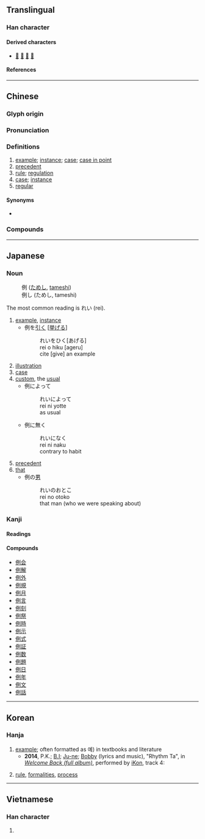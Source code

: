 {{character info}}
==Translingual==

===Han character===
{{Han char|rn=9|rad=人|as=06|sn=8|four=22200|canj=OMNN|ids=⿰亻列}}

====Derived characters====
* [[𠅜]] [[𣈙]] [[𡂲]] [[𥵘]]

====References====
{{Han ref|kx=0101.240|dkj=00587|dj=0215.050|hdz=10146.080|uh=4F8B}}

----

==Chinese==
{{zh-forms}}

===Glyph origin===
{{Han etym}}

===Pronunciation===
{{zh-pron
|m=lì
|m-s=ni4
|c=lai6
|c-t=lai5
|g=li5
|h=pfs=li;gd=li4
|j=li3
|md=liê
|mn=xm,qz,tw:lē/zz:lī
|mn-t=li7
|w=3li
|x=li4
|mc=y
|oc=y
|ma=
|cat=n,a
}}

===Definitions===
{{zh-hanzi}}

# [[example]]; [[instance]]; [[case]]; [[case in point]]
# [[precedent]]
# [[rule]]; [[regulation]]
# [[case]]; [[instance]]
# [[regular]]

====Synonyms====
* {{sense|example}}
{{zh-syn-saurus|例子}}

===Compounds===
{{zh-der|一例|下不為例|不成比例|例假|往例|年例|常例|例外|例如|常例錢|前例|事例|刊例|例行公事|例會|先例|則例|分例|恆例|姓名條例|慣例|惡例|例子|循例|例行|後不為例|律例|定例|俗例|例言|例假日|公例|實例|家例|古例|向例|契文舉例|例貢|例句|圖例|國際慣例|品例|例證|史無前例|反比例|例規|例監|判例|凡例|例題|按分比例|有例可援|破例|成例|比例尺|按例|案例|文例|病例|條例|格於成例|禁例|示例|法例|易例|正比例|打破慣例|發凡舉例|戰例|特例|照例話|攀例|沿例|照例|比例|援例|開先例|諸如此例|老例|罰例|舉例發凡|開例|釋例|變例|舉例|範例|通例|體例|違例|金石例|義例|配分比例|譜例|舊例|例年}}

{{zh-cat|Elementary}}

----

==Japanese==
{{rfc|ja}}

===Noun===
{{ja-noun|れい}}

: 例 ([[ためし]], [[tameshi]])
: 例し (ためし, tameshi)

The most common reading is れい (rei).

# [[example]], [[instance]]
#* 例を[[引く]] <nowiki>[</nowiki>[[挙げる]]<nowiki>]</nowiki>
#*: れいをひく[あげる]
#*: rei o hiku [ageru]
#*: cite [give] an example
# [[illustration]]
# [[case]]
# [[custom]], the [[usual]]
#* 例によって
#*: れいによって
#*: rei ni yotte
#*: as usual
#* 例に無く
#*: れいになく
#*: rei ni naku
#*: contrary to habit
# [[precedent]]
# [[that]]
#* 例の[[男]]
#*: れいのおとこ
#*: rei no otoko
#*: that man (who we were speaking about)

===Kanji===
{{ja-kanji|grade=4|rs=人06}}

====Readings====
{{ja-readings
|goon=れ
|kanon=れい
|on=れつ
|kun=たと-える, たぐい-, ためし-
}}

====Compounds====
* [[例会]]
* [[例解]]
* [[例外]]
* [[例規]]
* [[例月]]
* [[例言]]
* [[例刻]]
* [[例祭]]
* [[例時]]
* [[例示]]
* [[例式]]
* [[例証]]
* [[例数]]
* [[例題]]
* [[例日]]
* [[例年]]
* [[例文]]
* [[例話]]

----

==Korean==

===Hanja===
{{ko-hanja|hangeul=[[례]]>[[예]]}}

# [[example]]; often formatted as 예) in textbooks and literature
#*'''2014''', P.K.; [[w:B.I (rapper)|B.I]]; [[w:Koo Jun-hoe|Ju-ne]]; [[w:Bobby (rapper)|Bobby]] (lyrics and music), "Rhythm Ta", in ''[[w:Welcome Back (iKon album)|Welcome Back (full album)]]'', performed by [[w:iKon (South Korean band)|iKon]], track 4:
#: {{ko-usex|우린 가리는 거 없어 예를 들면 때와 장소|we ain't fussy, for things like a time and place}}
# [[rule]], [[formalities]], [[process]]
----

==Vietnamese==

===Han character===
{{vi-readings|reading=lệ|rs=人06}}

# {{rfdef|vi|sort=人06}}